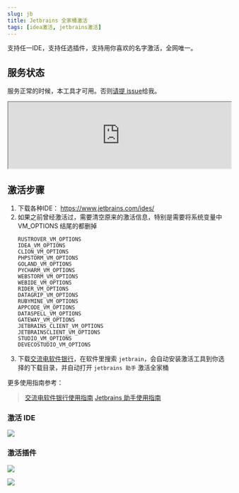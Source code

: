 ```yaml
---
slug: jb
title: Jetbrains 全家桶激活
tags: [idea激活, jetbrains激活]
---
```

支持任一IDE，支持任选插件，支持用你喜欢的名字激活，全网唯一。

## 服务状态
服务正常的时候，本工具才可用。否则[请提 issue](https://github.com/toolsshare/website/issues)给我。

<iframe src="https://stats.uptimerobot.com/wiQ335FbNE" width='100%'></iframe>

## 激活步骤
1. 下载各种IDE： https://www.jetbrains.com/ides/ 
2. 如果之前曾经激活过，需要清空原来的激活信息，特别是需要将系统变量中 VM_OPTIONS 结尾的都删掉
   ```text
   RUSTROVER_VM_OPTIONS
   IDEA_VM_OPTIONS
   CLION_VM_OPTIONS
   PHPSTORM_VM_OPTIONS
   GOLAND_VM_OPTIONS
   PYCHARM_VM_OPTIONS
   WEBSTORM_VM_OPTIONS
   WEBIDE_VM_OPTIONS
   RIDER_VM_OPTIONS
   DATAGRIP_VM_OPTIONS
   RUBYMINE_VM_OPTIONS
   APPCODE_VM_OPTIONS
   DATASPELL_VM_OPTIONS
   GATEWAY_VM_OPTIONS
   JETBRAINS_CLIENT_VM_OPTIONS
   JETBRAINSCLIENT_VM_OPTIONS
   STUDIO_VM_OPTIONS
   DEVECOSTUDIO_VM_OPTIONS
   ```
3. 下载[交流电软件银行](/download)，在软件里搜索 `jetbrain`，会自动安装激活工具到你选择的下载目录，并自动打开 `jetbrains 助手` 激活全家桶

更多使用指南参考：
> [交流电软件银行使用指南](https://krnue5wdel.feishu.cn/wiki/PQZzw3f1dievv0kQDPScQbkpnpe)
> [Jetbrains 助手使用指南](https://krnue5wdel.feishu.cn/wiki/EfnIw5JqAibU0TkNhHFcqWEInDg)

### 激活 IDE
![](assets/jb-show.png)

### 激活插件
![](assets/jb-plugin-show.png)

![](assets/jb-activated.png)


